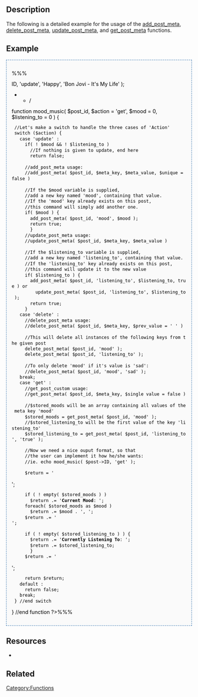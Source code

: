{{Languages|
{{en|Function Reference/post meta Function Examples}}
{{ja|関数リファレンス/post meta Function Examples}}
}}

==Description==
The following is a detailed example for the usage of the [[Function Reference/add post meta|add_post_meta]], [[Function Reference/delete post meta|delete_post_meta]], [[Function Reference/update post meta|update_post_meta]], and [[Function Reference/get post meta|get_post_meta]] functions.

==Example==
<div style="padding: 1em; border: 1px dashed #2f6fab; color: Black; background-color: #fafafa; line-height: 1.1em">
%%%<?php 
/*******************
This function handles the mood and listening_to meta tags.
It can be called with an action of update, delete, and get (default)
When called with an action of update, either $mood or $listening_to must be provided.
i.e. mood_music( $post->ID, 'update', 'Happy', 'Bon Jovi - It's My Life' );
*******************/
function mood_music( $post_id, $action = 'get', $mood = 0, $listening_to = 0 ) {
  
  //Let's make a switch to handle the three cases of 'Action'
  switch ($action) {
    case 'update' :
      if( ! $mood && ! $listening_to )
        //If nothing is given to update, end here
        return false;
      
      //add_post_meta usage:
      //add_post_meta( $post_id, $meta_key, $meta_value, $unique = false )
      
      //If the $mood variable is supplied,
      //add a new key named 'mood', containing that value.
      //If the 'mood' key already exists on this post,
      //this command will simply add another one.
      if( $mood ) {
        add_post_meta( $post_id, 'mood', $mood );
        return true;
        }
      //update_post_meta usage:
      //update_post_meta( $post_id, $meta_key, $meta_value )
      
      //If the $listening_to variable is supplied,
      //add a new key named 'listening_to', containing that value.
      //If the 'listening_to' key already exists on this post,
      //this command will update it to the new value
      if( $listening_to ) {
        add_post_meta( $post_id, 'listening_to', $listening_to, true ) or
          update_post_meta( $post_id, 'listening_to', $listening_to );
        return true;
      }
    case 'delete' :
      //delete_post_meta usage:
      //delete_post_meta( $post_id, $meta_key, $prev_value = ' ' )
    
      //This will delete all instances of the following keys from the given post
      delete_post_meta( $post_id, 'mood' );
      delete_post_meta( $post_id, 'listening_to' );
      
      //To only delete 'mood' if it's value is 'sad':
      //delete_post_meta( $post_id, 'mood', 'sad' );
    break;
    case 'get' :
      //get_post_custom usage:
      //get_post_meta( $post_id, $meta_key, $single value = false )
  
      //$stored_moods will be an array containing all values of the meta key 'mood'
      $stored_moods = get_post_meta( $post_id, 'mood' );
      //$stored_listening_to will be the first value of the key 'listening_to'
      $stored_listening_to = get_post_meta( $post_id, 'listening_to', 'true' );

      //Now we need a nice ouput format, so that
      //the user can implement it how he/she wants:
      //ie. echo mood_music( $post->ID, 'get' );
      
      $return = '<div class='mood-music'>';
      if ( ! empty( $stored_moods ) )
        $return .= '<strong>Current Mood</strong>: ';
      foreach( $stored_moods as $mood )
        $return .= $mood . ', ';
      $return .= '<br/>';

      if ( ! empty( $stored_listening_to ) ) {
        $return .= '<strong>Currently Listening To</strong>: ';
        $return .= $stored_listening_to;
        }
      $return .= '</div>';
      
      return $return;
    default :
      return false;
    break;
  } //end switch
} //end function
?>%%%</div>

==Resources==
*

==Related==

{{Post Meta Tags}}

{{Tag Footer}}

[[Category:Functions]]